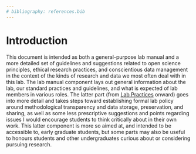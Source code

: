 ```yaml
---
# bibliography: references.bib
---
```


# Introduction {#intro}

This document is intended as both a general-purpose lab manual and a more detailed set of guidelines and suggestions related to open science principles, ethical research practices, and conscientious data management in the context of the kinds of research and data we most often deal with in this lab. The lab manual component lays out general information about the lab, our standard practices and guidelines, and what is expected of lab members in various roles. The latter part (from [Lab Practices](./08-lab-practices.qmd) onward) goes into more detail and takes steps toward establishing formal lab policy around methodological transparency and data storage, preservation, and sharing, as well as some less prescriptive suggestions and points regarding issues I would encourage students to think critically about in their own work. This latter component is more so aimed at, and intended to be accessible to, early graduate students, but some parts may also be useful to honours students and other undergraduates curious about or considering pursuing research.